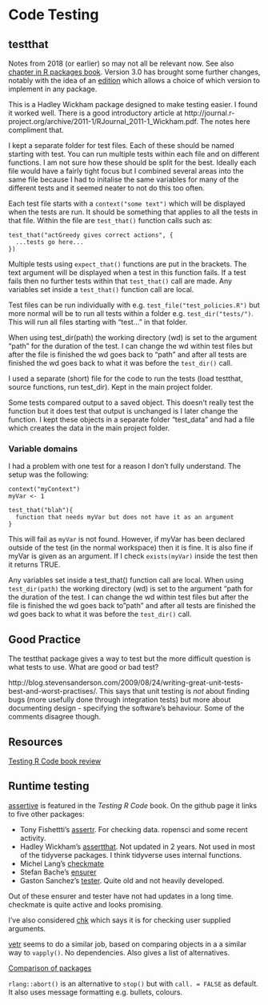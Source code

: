 # Code Testing

## testthat

Notes from 2018 (or earlier) so may not all be relevant now. See also [chapter in R packages book](http://r-pkgs.had.co.nz/tests.html). Version 3.0 has brought some further changes, notably with the idea of an [edition](https://testthat.r-lib.org/articles/third-edition.html) which allows a choice of which version to implement in any package.

This is a Hadley Wickham package designed to make testing easier. I found it worked well. There is a good introductory article at http://journal.r-project.org/archive/2011-1/RJournal_2011-1_Wickham.pdf. The notes here compliment that.

I kept a separate folder for test files. Each of these should be named starting with test. You can run multiple tests within each file and on different functions. I am not sure how these should be split for the best. Ideally each file would have a fairly tight focus but I combined several areas into the same file because I had to initalise the same variables for many of the different tests and it seemed neater to not do this too often.

Each test file starts with a `context("some text")` which will be displayed when the tests are run. It should be something that applies to all the tests in that file. Within the file are `test_that()` function calls such as:

```
test_that("actGreedy gives correct actions", {
  ...tests go here...
})
```

Multiple tests using `expect_that()` functions are put in the brackets. The text argument will be displayed when a test in this function fails. If a test fails then no further tests within that `test_that()` call are made. Any variables set inside a `test_that()` function call are local.

Test files can be run individually with e.g. `test_file("test_policies.R")` but more normal will be to run all tests within a folder e.g. `test_dir("tests/")`. This will run all files starting with "test..." in that folder.

When using test_dir(path) the working directory (wd) is set to the argument "path" for the duration of the test. I can change the wd within test files but after the file is finished the wd goes back to "path" and after all tests are finished the wd goes back to what it was before the `test_dir()` call.

I used a separate (short) file for the code to run the tests (load testthat, source functions, run test_dir). Kept in the main project folder.

Some tests compared output to a saved object. This doesn't really test the function but it does test that output is unchanged is I later change the function. I kept these objects in a separate folder "test_data" and had a file which creates the data in the main project folder.

### Variable domains

I had a problem with one test for a reason I don't fully understand. The setup was the following:

```
context("myContext")
myVar <- 1

test_that("blah"){
  function that needs myVar but does not have it as an argument
}
```

This will fail as `myVar` is not found. However, if myVar has been declared outside of the test (in the normal workspace) then it is fine. It is also fine if myVar is given as an argument. If I check `exists(myVar)` inside the test then it returns TRUE.

Any variables set inside a test_that() function call are local. When using `test_dir(path)` the working directory (wd) is set to the argument "path for the duration of the test. I can change the wd within test files but after the file is finished the wd goes back to "path" and after all tests are finished the wd goes back to what it was before the `test_dir()` call.

## Good Practice

The testthat package gives a way to test but the more difficult question is what tests to use. What are good or bad test?

http://blog.stevensanderson.com/2009/08/24/writing-great-unit-tests-best-and-worst-practises/. This says that unit testing is *not* about finding bugs (more usefully done through integration tests) but more about documenting design - specifying the software's behaviour. Some of the comments disagree though.

## Resources

[Testing R Code book review](https://pdfs.semanticscholar.org/7459/e9a0ede1f16679ba3058218a7e4b304f4450.pdf)

## Runtime testing 

[assertive](https://github.com/cran/assertive) is featured in the *Testing R Code* book. On the github page it links to five other packages:

+ Tony Fishettti's [assertr](https://github.com/ropensci/assertr). For checking data. ropensci and some recent activity. 
+ Hadley Wickham's [assertthat](https://github.com/hadley/assertthat). Not updated in 2 years. Not used in most of the tidyverse packages. I think tidyverse uses internal functions.
+ Michel Lang's [checkmate](https://mllg.github.io/checkmate/)
+ Stefan Bache's [ensurer](https://github.com/smbache/ensurer)
+ Gaston Sanchez's [tester](https://github.com/gastonstat/tester). Quite old and not heavily developed.

Out of these ensurer and tester have not had updates in a long time. checkmate is quite active and looks promising.

I've also considered [chk](https://poissonconsulting.github.io/chk/index.html) which says it is for checking user supplied arguments.

[vetr](https://github.com/brodieG/vetr) seems to do a similar job, based on comparing objects in a a similar way to `vapply()`. No dependencies. Also gives a list of alternatives.

[Comparison of packages](http://htmlpreview.github.io/?https://github.com/brodieG/vetr/blob/master/extra/compare.html)

`rlang::abort()` is an alternative to `stop()` but with `call. = FALSE` as default. It also uses message formatting e.g. bullets, colours.
